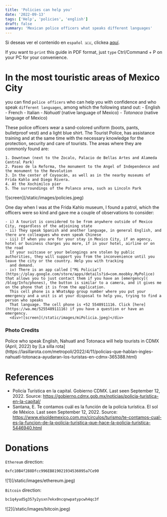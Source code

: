 ```yaml
---
title: 'Policies can help you'
date: '2022-09-13'
tags: ['Help', 'policies', 'english']
draft: false
summary: 'Mexican police officers what speaks different languages'
---
```


Si deseas ver el contenido en `español 🇲🇽`, clickea [aquí](/blog/Info/policias).

If you want to `print` this guide in PDF format, just `type` Ctrl/Command + P on your PC for your convenience.

# In the most touristic areas of Mexico City

you can find `police officers` who can help you with confidence and who speak `different languages`, among which the following stand out: - English - French - Italian - _Nahuatl_ (native language of Mexico) - _Totonaca_ (native language of Mexico)

These police officers wear a sand-colored uniform (boots, pants, bulletproof vest)
and a light blue shirt. The Tourist Police, has assistance training and at the
same time with the necessary knowledge for the protection, security and care of tourists.
The areas where they are commonly found are:

    1. Downtown (next to the Zocalo, Palacio de Bellas Artes and Alameda Central Park)
    2. Paseo de la Reforma, the monument to the Angel of Independence and the monument to the Revolution
    3. In the center of Coyoacán, as well as in the nearby museums of Frida Kahlo and Diego Rivera.
    4. At the Xochimilco pier
    5. The surroundings of the Polanco area, such as Lincoln Park

<div>![screen](/static/images/policies.jpeg)</div>

One day when I was at the Frida Kahlo museum, I found a patrol, which the officers were so kind and gave me
a couple of observations to consider:

    - i) A tourist is considered to be from anywhere outside of Mexico City, regardless of the adjoining state
    - ii) They speak Spanish and another language, in general English, and there are colleagues who even speak Chinese
    - iii) If when you are for your stay in Mexico City, if an agency, hotel or business charges you more, if in your hotel, airline or on the road
      If your suitcase or your belongings are stolen by public authorities, they will support you from the inconvenience until you leave the city or the country. Help you with tracking
      and demand.
    - iv) There is an app called ["Mi Policia"](https://play.google.com/store/apps/details?id=com.moobky.MyPolice) that allows you to just contact them if you have an [emergency]( /blog/Info/phones), the button is similar to a camera, and it gives me on the phone that it is from the application.
      This cell phone is a WhatsApp group number where you put your emergency and a unit is at your disposal to help you, trying to find a person who speaks
      That language. The cell phone is +52 5548911116. Click [here](https://wa.me/525548911116) if you have a question or have an emergency.
      <div>![screen](/static/images/miPolicia.jpeg)</div>

### Photo Credits

<div>
  Police who speak English, Nahuatl and Totonaca will help tourists in CDMX (April, 2022) by [La
  silla
  rota](https://lasillarota.com/metropoli/2022/4/11/policias-que-hablan-ingles-nahuatl-totonaca-ayudaran-los-turistas-en-cdmx-365388.html)
</div>

# References

- Policía Turística en la capital. Gobierno CDMX. Last seen September 12, 2022. Source: https://gobierno.cdmx.gob.mx/noticias/policia-turistica-en-la-capital/
- Santana, E. Te contamos cuál es la función de la policía turística. El sol de México. Last seen September 12, 2022. Source:
  https://www.elsoldemexico.com.mx/circulos/turismo/te-contamos-cual-es-la-funcion-de-la-policia-turistica-que-hace-la-policia-turistica-5446940.html

# Donations

`Ethereum` direction:

```bash
0xfc10B4f288Dfcc996EB819021934536095a7Ce90
```

<div className="-mx-2 flex flex-wrap overflow-hidden xl:-mx-2">
  <div className="my-1 w-full overflow-hidden px-2 xl:my-1 xl:w-1/2 xl:px-2">
    ![1](/static/images/ethereum.jpeg)
  </div>
</div>

`Bitcoin` direction:

```bash
bc1q4yud5g357y2ysxn7ekx0ncqnwpatypcwh4qc3f
```

<div className="-mx-2 flex flex-wrap overflow-hidden xl:-mx-2">
  <div className="my-1 w-full overflow-hidden px-2 xl:my-1 xl:w-1/2 xl:px-2">
    ![2](/static/images/bitcoin.jpeg)
  </div>
</div>
